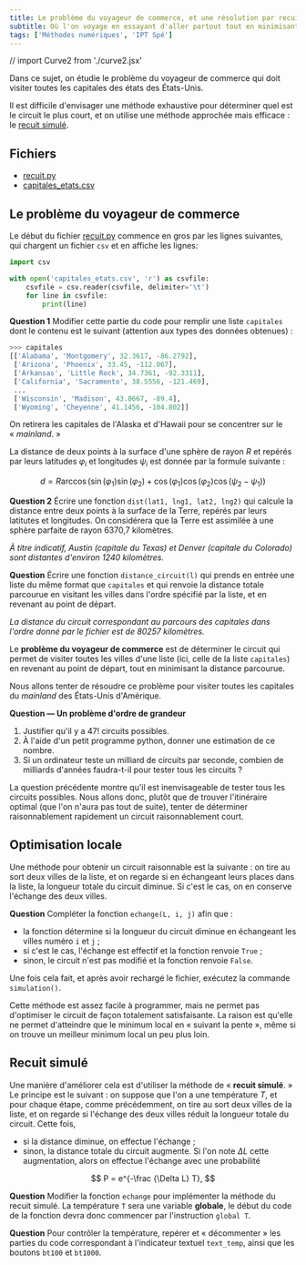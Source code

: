 ```yaml
---
title: Le problème du voyageur de commerce, et une résolution par recuit simulé
subtitle: Où l'on voyage en essayant d'aller partout tout en minimisant la distance parcourue…
tags: ['Méthodes numériques', 'IPT Spé']
---
```


// import Curve2 from './curve2.jsx'

Dans ce sujet, on étudie le problème du voyageur de commerce qui doit visiter toutes les capitales des états des États-Unis.

<Curve2 />

Il est difficile d'envisager une méthode exhaustive pour déterminer quel est le circuit le plus court, et on utilise une méthode approchée mais efficace : le [recuit simulé](https://fr.wikipedia.org/wiki/Recuit_simulé).

## Fichiers

- [recuit.py](/assets/files/recuit/recuit.py)
- [capitales_etats.csv](/assets/files/recuit/capitales_etats.csv)

## Le problème du voyageur de commerce

Le début du fichier [recuit.py](/assets/files/recuit/recuit.py) commence en gros par les lignes suivantes, qui chargent un fichier `csv` et en affiche les lignes:

```python
import csv

with open('capitales_etats.csv', 'r') as csvfile:
	csvfile = csv.reader(csvfile, delimiter='\t')
	for line in csvfile:
		print(line)
```

**Question 1** Modifier cette partie du code pour remplir une liste `capitales` dont le contenu est le suivant (attention aux types des données obtenues)&nbsp;:

```python
>>> capitales
[['Alabama', 'Montgomery', 32.3617, -86.2792],
 ['Arizona', 'Phoenix', 33.45, -112.067],
 ['Arkansas', 'Little Rock', 34.7361, -92.3311],
 ['California', 'Sacramento', 38.5556, -121.469],
 ...
 ['Wisconsin', 'Madison', 43.0667, -89.4],
 ['Wyoming', 'Cheyenne', 41.1456, -104.802]]
```

On retirera les capitales de l'Alaska et d'Hawaii pour se concentrer sur le «&nbsp;_mainland_.&nbsp;»

La distance de deux points à la surface d'une sphère de rayon $R$ et repérés par leurs latitudes $\varphi_i$ et longitudes $\psi_i$ est donnée par la formule suivante&nbsp;:

$$
d = R \arccos\bigl(\sin(\varphi_1) \sin(\varphi_2) + \cos(\varphi_1) \cos(\varphi_2) \cos(\psi_2 - \psi_1)\bigr)
$$

**Question 2** Écrire une fonction `dist(lat1, lng1, lat2, lng2)` qui calcule la distance entre deux points à la surface de la Terre, repérés par leurs latitutes et longitudes. On considérera que la Terre est assimilée à une sphère parfaite de rayon 6370,7 kilomètres.

_À titre indicatif, Austin (capitale du Texas) et Denver (capitale du Colorado) sont distantes d'environ 1240 kilomètres._

**Question** Écrire une fonction `distance_circuit(l)` qui prends en entrée une liste du même format que `capitales` et qui renvoie la distance totale parcourue en visitant les villes dans l'ordre spécifié par la liste, et en revenant au point de départ.

_La distance du circuit correspondant au parcours des capitales dans l'ordre donné par le fichier est de 80257 kilomètres._

Le **problème du voyageur de commerce** est de déterminer le circuit qui permet de visiter toutes les villes d'une liste (ici, celle de la liste `capitales`) en revenant au point de départ, tout en minimisant la distance parcourue.

Nous allons tenter de résoudre ce problème pour visiter toutes les capitales du _mainland_ des États-Unis d'Amérique.

**Question — Un problème d'ordre de grandeur**

1. Justifier qu'il y a $47!$ circuits possibles.
2. À l'aide d'un petit programme python, donner une estimation de ce nombre.
3. Si un ordinateur teste un milliard de circuits par seconde, combien de milliards d'années faudra-t-il pour tester tous les circuits&nbsp;?

La question précédente montre qu'il est inenvisageable de tester tous les circuits possibles. Nous allons donc, plutôt que de trouver l'itinéraire optimal (que l'on n'aura pas tout de suite), tenter de déterminer raisonnablement rapidement un circuit raisonnablement court.

## Optimisation locale

Une méthode pour obtenir un circuit raisonnable est la suivante&nbsp;: on tire au sort deux villes de la liste, et on regarde si en échangeant leurs places dans la liste, la longueur totale du circuit diminue. Si c'est le cas, on en conserve l'échange des deux villes.

**Question** Compléter la fonction `echange(L, i, j)` afin que&nbsp;:

- la fonction détermine si la longueur du circuit diminue en échangeant les villes numéro&nbsp;`i` et&nbsp;`j`&nbsp;;
- si c'est le cas, l'échange est effectif et la fonction renvoie&nbsp;`True`&nbsp;;
- sinon, le circuit n'est pas modifié et la fonction renvoie&nbsp;`False`.

Une fois cela fait, et après avoir rechargé le fichier, exécutez la commande `simulation()`.

Cette méthode est assez facile à programmer, mais ne permet pas d'optimiser le circuit de façon totalement satisfaisante. La raison est qu'elle ne permet d'atteindre que le minimum local en «&nbsp;suivant la pente&nbsp;», même si on trouve un meilleur minimum local un peu plus loin.

<Center>
    <Curve />
</Center>

## Recuit simulé

Une manière d'améliorer cela est d'utiliser la méthode de «&nbsp;**recuit simulé**.&nbsp;» Le principe est le suivant&nbsp;: on suppose que l'on a une température $T$, et pour chaque étape, comme précédemment, on tire au sort deux villes de la liste, et on regarde si l'échange des deux villes réduit la longueur totale du circuit. Cette fois,

- si la distance diminue, on effectue l'échange&nbsp;;
- sinon, la distance totale du circuit augmente. Si l'on note $\Delta L$ cette augmentation, alors on effectue l'échange avec une probabilité

$$
P = e^{-\frac {\Delta L} T},
$$

**Question** Modifier la fonction `echange` pour implémenter la méthode du recuit simulé. La température `T` sera une variable **globale**, le début du code de la fonction devra donc commencer par l'instruction `global T`.

**Question** Pour contrôler la température, repérer et «&nbsp;décommenter&nbsp;» les parties du code correspondant à l'indicateur textuel `text_temp`, ainsi que les boutons `bt100` et&nbsp;`bt1000`.
